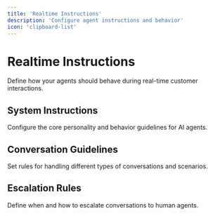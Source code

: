 ```yaml
---
title: 'Realtime Instructions'
description: 'Configure agent instructions and behavior'
icon: 'clipboard-list'
---
```


# Realtime Instructions

Define how your agents should behave during real-time customer interactions.

## System Instructions
Configure the core personality and behavior guidelines for AI agents.

## Conversation Guidelines
Set rules for handling different types of conversations and scenarios.

## Escalation Rules
Define when and how to escalate conversations to human agents.
